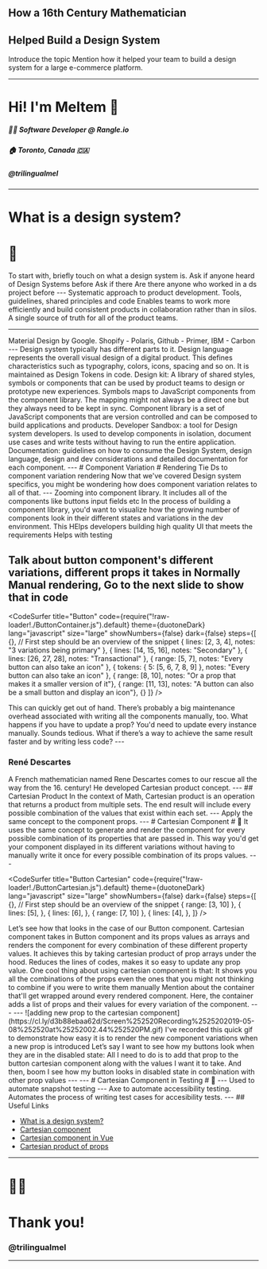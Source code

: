 

<Head>
  <title>How a 16th Century French Mathematician Helped Build a Design System</title>
</Head>


## How a 16th Century Mathematician
## Helped Build a Design System

<Credentials />

<Notes>
  Introduce the topic
  Mention how it helped your team to build a design system for a large e-commerce platform.
</Notes>

---
# Hi! I'm Meltem 👋
##### 👩‍💻 Software Developer @ Rangle.io
##### 🏠 Toronto, Canada 🇨🇦
##### @trilingualmel
---
# What is a design system?
# 🤔

<Notes>
  To start with, briefly touch on what a design system is. 
  Ask if anyone heard of Design Systems before
  Ask if there Are there anyone who worked in a ds project before
</Notes>
---

<ImageContainer src='./images/ds.jpeg' width='100%' creditLink="https://uxdesign.cc/everything-you-need-to-know-about-design-systems" creditText="Everything you need to know about Design Systems" />

<Notes>
  Systematic approach to product development. 
  Tools, guidelines, shared principles and code
  Enables teams to work more efficiently and build consistent products in collaboration rather than in silos.
  A single source of truth for all of the product teams.
</Notes>

---
<ImageContainer src='./images/ds-examples.png' width='100%' />

<Notes>
  Material Design by Google.
  Shopify - Polaris, Github - Primer, IBM - Carbon
</Notes>
---
<ImageContainer src='./images/ds-components.png' width='100%' creditLink="https://rangle.io/blog/what-is-a-design-system/" creditText="What is a Design System?"/>

<Notes>
  Design system typically has different parts to it. 
  Design language represents the overall visual design of a digital product.
  This defines characteristics such as typography, colors, icons, spacing and so on. It is maintained as Design Tokens in code. 
  Design kit: A library of shared styles, symbols or components that can be used by product teams to design or prototype new experiences. Symbols maps to JavaScript components from the component library. The mapping might not always be a direct one but they always need to be kept in sync.
  Component library is a set of JavaScript components that are version controlled and can be composed to build
  applications and products.
  Developer Sandbox: a tool for Design system developers. Is used to develop components in isolation,
  document use cases and write tests  without having to run the entire application.
  Documentation: guidelines on how to consume the Design System, design language, design and dev 
  considerations and detailed documentation for each component.
</Notes>
---
# Component Variation
# Rendering

<Notes>
  Tie Ds to component variation rendering
  Now that we've covered Design system specifics, you might be wondering how does component variation relates to all of that.
</Notes>
---
<ImageContainer src='./images/components.png' width='40rem' height='52rem' />

<Notes>
  Zooming into component library.
  It includes all of the components like buttons input fields etc
  In the process of building a component library, you'd want to visualize how the growing number of components look in their different states and variations in the dev environment.
  This HElps developers building high quality UI that meets the requirements
  Helps with testing

  Talk about button component's different variations, different props it takes in
  Normally Manual rendering, Go to the next slide to show that in code 
</Notes>
---

<CodeSurfer
  title="Button"
  code={require("!raw-loader!./ButtonContainer.js").default}
  theme={duotoneDark}
  lang="javascript"
  size="large"
  showNumbers={false}
  dark={false}
  steps={[
    {}, // First step should be an overview of the snippet
    { lines: [2, 3, 4], notes: "3 variations being primary" },
    { lines: [14, 15, 16], notes: "Secondary" },
    { lines: [26, 27, 28], notes: "Transactional" },
    { range: [5, 7], notes: "Every button can also take an icon" },
    { tokens: { 5: [5, 6, 7, 8, 9] }, notes: "Every button can also take an icon" },
    { range: [8, 10], notes: "Or a prop that makes it a smaller version of it"},
    { range: [11, 13], notes: "A button can also be a small button and display an icon"},
    {}
  ]}
/>

<Notes>
  This can quickly get out of hand. There’s probably a big maintenance overhead associated with writing all the components manually, too. 
  What happens if you have to update a prop? You'd need to update every instance manually. 
  Sounds tedious. What if there’s a way to achieve the same result faster and by writing less code? 
</Notes>
---
<ImageContainer src='./images/descartes.jpg' width='28rem' height='34rem' />

### René Descartes

<Notes>
  A French mathematician named Rene Descartes comes to our rescue all the way from the 16. century!
  He developed Cartesian product concept.
</Notes>
---
## Cartesian Product
<ImageContainer src='./images/cartesian-product.png' width='100%' />

<Notes>
  In the context of Math, Cartesian product is an operation that returns a product from multiple sets.
  The end result will include every possible combination of the values that exist within each set.
</Notes>
---
<ImageContainer src='./images/props-cartesian-product.png' width='100%' />

<Notes>
  Apply the same concept to the component props.
</Notes>
---
# Cartesian Component
# 📐

<Notes>
  It uses the same concept to generate and render the component for every possible combination of its properties that are passed in. 
  This way you'd get your component displayed in its different variations without having to manually write it once for every possible combination of its props values.
</Notes>
---

<CodeSurfer
  title="Button Cartesian"
  code={require("!raw-loader!./ButtonCartesian.js").default}
  theme={duotoneDark}
  lang="javascript"
  size="large"
  showNumbers={false}
  dark={false}
  steps={[
    {}, // First step should be an overview of the snippet
    { range: [3, 10] },
    { lines: [5], },
    { lines: [6], },
    { range: [7, 10] },
    { lines: [4], },
  ]}
/>

<Notes>
  Let’s see how that looks in the case of our Button component.
  Cartesian component takes in Button component and its props values as arrays and renders the component for every combination of these different property values. 
  It achieves this by taking cartesian product of prop arrays under the hood.
  Reduces the lines of codes, makes it so easy to update any prop value.
  One cool thing about using cartesian component is that: It shows you all the combinations of the props even the ones that you might not thinking to combine if you were to write them manually
  Mention about the container that'll get wrapped around every rendered component.
  Here, the container adds a list of props and their values for every variation of the component.
</Notes>
---
<ImageContainer src='./images/buttons-with-props.png' width='100%' />
---
![adding new prop to the cartesian component](https://cl.ly/d3b88ebaa62d/Screen%252520Recording%2525202019-05-08%252520at%25252002.44%252520PM.gif)

<Notes>
  I've recorded this quick gif to demonstrate how easy it is to render the new component variations when a new prop is introduced
  Let’s say I want to see how my buttons look when they are in the disabled state:
  All I need to do is to add that prop to the button cartesian component along with the values I want it to take.
  And then, boom I see how my button looks in disabled state in combination with other prop values
</Notes>
---
<CodeSurfer
  title="Cartesian component API"
  code={require("!raw-loader!./Cartesian.js").default}
  theme={duotoneDark}
  lang="javascript"
  size="large"
  showNumbers={false}
  dark={false}
  steps={[
    {}, // First step should be an overview of the snippet
    { lines: [1] },
    { lines: [2] },
    { lines: [4] },
    { range: [7, 21] },
  ]}
/>

<Notes>

</Notes>
---
# Cartesian Component in Testing
# 🔎
---
<CodeSurfer
  title="Snapshot testing"
  code={require("!raw-loader!./snapshot.js").default}
  theme={duotoneDark}
  lang="javascript"
  size="large"
  showNumbers={false}
  dark={false}
  steps={[
    {}, // First step should be an overview of the snippet
  ]}
/>

<Notes>
  Used to automate snapshot testing
</Notes>
---
<CodeSurfer
  title="Accesibility testing"
  code={require("!raw-loader!./axe.js").default}
  theme={duotoneDark}
  lang="javascript"
  size="large"
  showNumbers={false}
  dark={false}
  steps={[
    {}, // First step should be an overview of the snippet
  ]}
/>

<Notes>
  Axe to automate accessibility testing.
  Automates the process of writing test cases for accesibility tests.
</Notes>
---
## Useful Links

* [What is a design system?](https://rangle.io/blog/what-is-a-design-system/)
* [Cartesian component](https://github.com/c8r/kit/blob/master/core/src/Cartesian.js)
* [Cartesian component in Vue](https://codesandbox.io/s/github/e-schultz/vue-cartesian)
* [Cartesian product of props](https://github.com/c8r/kit/blob/master/core/src/util.js#L33)
---
# 🙏🏻
# Thank you!
### @trilingualmel
---
